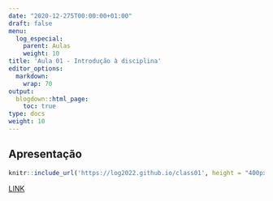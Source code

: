 ```yaml
---
date: "2020-12-275T00:00:00+01:00"
draft: false
menu:
  log_especial:
    parent: Aulas
    weight: 10
title: 'Aula 01 - Introdução à disciplina'
editor_options: 
  markdown: 
    wrap: 70
output: 
  blogdown::html_page:
    toc: true
type: docs
weight: 10
---
```



## Apresentação

```r
knitr::include_url('https://log2022.github.io/class01', height = "400px")
```

[LINK](https://log2022.github.io/class01)
